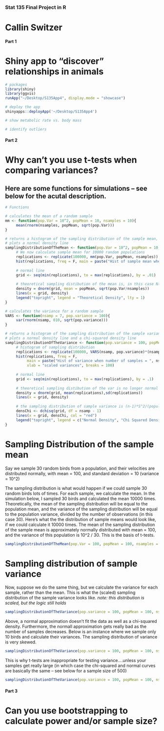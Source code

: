 ### Stat 135 Final Project in R
# Callin Switzer

#########################################################
####                     Part 1                      ####
#    Shiny app to "discover" relationships in animals   #
#########################################################
```r
# packages
library(shiny)
library(ggvis)
runApp("~/Desktop/S135App4", display.mode = "showcase")

# deploy the app
shinyapps::deployApp('~/Desktop/S135App4')

# show metabolic rate vs. body mass

# identify outliers
```



#########################################################
####                     Part 2                      ####
# Why can't you use t-tests when comparing variances?
#########################################################

## Here are some functions for simulations -- see below for the acutal description.
```r
# Functions

# calculates the mean of a random sample
mm <- function(pop.Var = 10^2, popMean = 10, nsamples = 10){
     mean(rnorm(nsamples, popMean, sqrt(pop.Var)))
}

# returns a histogram of the sampling distribution of the sample mean, after 10,000 simulations
# plots a normal density line
samplingDistributionOfTheMean <- function(pop.Var = 10^2, popMean = 10, nsamples = 10){
     # We now calculate sample mean for 10000 random populations
     replications <- replicate(100000, mm(pop.Var, popMean, nsamples))
     hist(replications, freq = F, main = paste("Hist of sample mean when number of samples = ", nsamples), breaks = 100, xlab = "means")
     
     # normal line
     grid <- seq(min(replications), to = max(replications), by = .01)
     
     # theoretical sampling distibution of the mean is, in this case N(0,10^2/10)
     density = dnorm(grid, mean = popMean, sqrt(pop.Var/nsamples))
     lines(x = grid, density)
     legend("topright", legend = "Theoretical Density", lty = 1)   
}

# calculates the variance for a random sample 
VARS <- function(nsamp = 7, pop.variance = 100){
     var(rnorm(nsamp, 010, sqrt(pop.variance)))
}

# returns a histogram of the sampling distribution of the sample variance
# plots a normal density line and a chi-squared density line
samplingDistributionOfTheVariance <- function(pop.variance = 100, popMean = 10, nsamp = 5){
     # histogram of sampling distribution
     replications <- replicate(100000, VARS(nsamp, pop.variance)*(nsamp - 1)/pop.variance)
     hist(replications, freq = F, 
          main = paste("Hist of variance when number of samples = ", nsamp), 
          xlab = "scaled variances", breaks = 100)
     
     # normal line
     grid <- seq(min(replications), to = max(replications), by = .1)
     
     # theoretical sampling distibution of the var is no longer normal
     density = dnorm(grid, mean(replications),sd(replications))
     lines(x = grid, density)
     
     # the sampling distribution of sample variance is (n-1)*S^2/(population variance) ~ ChiSq(df = n-1)
     densChi <- dchisq(grid, df = nsamp - 1)
     lines(x = grid, densChi, col = "red")
     legend("topright", legend = c("Normal Density", "Chi Squared Density"), lty = c(1,1), col = c("black", "red"))     
}


```

# Sampling Distribution of the sample mean

Say we sample 30 random birds from a population, and their velocities are distributed normally, with mean = 100, and standard deviation = 10 (variance = 10^2)

The sampling distribution is what would happen if we could sample 30 random birds lots of times.  For each sample, we calculate the mean. In the simulation below, I sampled 30 birds and calculated the mean 10000 times. Theoretically, the mean of the sampling distribution will be equal to the population mean, and the variance of the sampling distribution will be equal to the population variance, divided by the number of observations (in this case 30).  Here's what the the distribution of sample means would look like, if we could calculate it 10000 times. The mean of the sampling distribution of the sample mean is approximately normally distributed with mean = 100, and the variance of this population is 10^2 / 30.  This is the basis of t-tests. 

```r
samplingDistributionOfTheMean(pop.Var = 100, popMean = 100, nsamples = 30)
```

# Sampling distribution of sample variance

Now, suppose we do the same thing, but we calculate the variance for each sample, rather than the mean.  This is what the (scaled) sampling distribution of the sample variance looks like. 
*note: this distribution is scaled, but the logic still holds*

```r
samplingDistributionOfTheVariance(pop.variance = 100, popMean = 100, nsamp = 30)

```

Above, a normal approximation doesn't fit the data as well as a chi-squared density.  Furthermore, the normall approximation gets really bad as the number of samples decreases.  Below is an instance where we sample only 10 birds and calculate their variances.  The sampling distribution of variance is very skewed.
```r
samplingDistributionOfTheVariance(pop.variance = 100, popMean = 100, nsamp = 10)

```

This is why t-tests are inappropriate for testing variance....unless your samples get really large (in which case the chi-squared and normal curves are basically the same -- see below for a sample size of 500)
```r
samplingDistributionOfTheVariance(pop.variance = 100, popMean = 100, nsamp = 500)

```

#####################################################################
####                     Part 3                                  ####
# Can you use bootstrapping to calculate power and/or sample size?
#####################################################################

